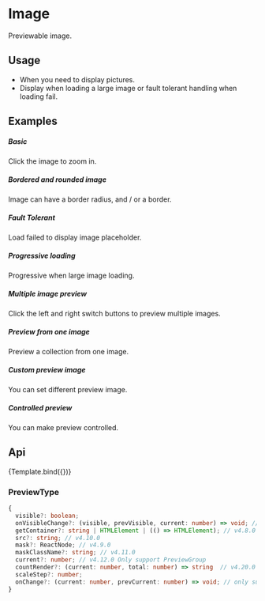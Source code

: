 

<Meta
    title="Design System/DataDisplay/Image"
    argTypes={ImageArgTypes}
/>

# Image

Previewable image.

## Usage

- When you need to display pictures.
- Display when loading a large image or fault tolerant handling when loading fail.

## Examples

##### Basic
Click the image to zoom in.

<CustomCanvas content={Exemples.Basic} source={Sources.Basic} />

##### Bordered and rounded image
Image can have a border radius, and / or a border.

<CustomCanvas content={Exemples.Bordered} source={Sources.Bordered} />


##### Fault Tolerant
Load failed to display image placeholder.

<CustomCanvas content={Exemples.FaultTolerant} source={Sources.FaultTolerant} />

##### Progressive loading
Progressive when large image loading.

<CustomCanvas content={Exemples.Loading} source={Sources.Loading} />

##### Multiple image preview
Click the left and right switch buttons to preview multiple images.

<CustomCanvas content={Exemples.MultiplePreview} source={Sources.MultiplePreview} />

##### Preview from one image
Preview a collection from one image.

<CustomCanvas content={Exemples.Preview} source={Sources.Preview} />

##### Custom preview image
You can set different preview image.

<CustomCanvas content={Exemples.Custom} source={Sources.Custom} />

##### Controlled preview
You can make preview controlled.

<CustomCanvas content={Exemples.Controlled} source={Sources.Controlled} />

## Api

<Canvas>
    <Story name="Image">{Template.bind({})}</Story>
</Canvas>

<Controls story="Image" />

### PreviewType

```typescript
{
  visible?: boolean;
  onVisibleChange?: (visible, prevVisible, current: number) => void; // `current` only support after v5.3.0
  getContainer?: string | HTMLElement | (() => HTMLElement); // v4.8.0
  src?: string; // v4.10.0
  mask?: ReactNode; // v4.9.0
  maskClassName?: string; // v4.11.0
  current?: number; // v4.12.0 Only support PreviewGroup
  countRender?: (current: number, total: number) => string  // v4.20.0 Only support PreviewGroup
  scaleStep?: number;
  onChange?: (current: number, prevCurrent: number) => void; // only support after v5.3.0
}
```

